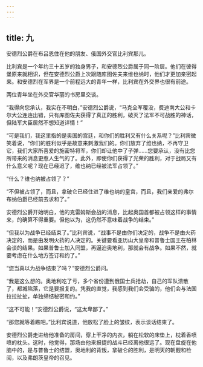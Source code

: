 ```yaml
---
---
---
```

title: 九
---



安德烈公爵在布吕恩住在他的朋友、俄国外交官比利宾那儿。

比利宾是一个年约三十五岁的独身男子，和安德烈公爵属于同一阶层。他们在彼得堡原来就相识，但在安德烈公爵上次跟随库图佐夫来维也纳时，他们才更加亲密起来。和安德烈在军界是一个前程远大的青年一样，比利宾在外交界也很有前途。

两位青年坐在外交官华丽的书房里交谈。

“我得向您承认，我实在不明白，”安德烈公爵说，“马克全军覆没，费迪南大公和卡尔大公连连出错，只有库图佐夫获得了真正的胜利，破灭了法军不可战胜的神话，但陆军大臣居然不想知道详情！”

“可是我们，我这里指的是奥国的宫廷，和你们的胜利又有什么关系呢？”比利宾微笑着说，“你们的胜利似乎是故意来刺激我们的。你们放弃了维也纳，不再守卫它，我们大家所喜爱的施密特将军，你们却让他中了子弹……您要承认，没有比您所带来的消息更惹人生气的了。此外，即使你们获得了光荣的胜利，对于战局又有什么意义呢？现在已经迟了，维也纳已经被法军占领了。”

“什么？维也纳被占领了？”

“不但被占领了，而且，拿破仑已经住进了维也纳的皇宫，而且，我们亲爱的弗尔布纳伯爵已经前去求和了。”

安德烈公爵开始明白，他的克雷姆斯会战的消息，比起奥国首都被占领这样的事情来，的确算不得重要。但他以为，这仍然不意味着战争的结束。”

“但我以为战争已经结束了。”比利宾说，“战事不是由你们决定的，战争不是由火药决定的，而是由发明火药的人决定的。关键要看亚历山大皇帝和普鲁士国王在柏林会谈的结果。如果普鲁士加入同盟，再逼迫奥地利，那就会有战争。如果不然，就要考虑在什么地方签订和约了。”

“您当真以为战争结束了吗？”安德烈公爵问。

“我是这么想的。奥地利吃了亏，多个省份遭到俄国士兵抢劫，自己的军队溃散了，都城陷落，它是要报复的。凭我的直觉，我感到我们会受骗的，他们会与法国拉拉扯扯，单独缔结秘密和约。”

“这不可能！”安德烈公爵说，“这太卑鄙了。”

“那您就等着瞧吧。”比利宾说道，他放松了脸上的皱纹，表示谈话结束了。

安德烈公爵走进给他准备的房间，穿上干净的内衣，躺在松软的床垫上，枕着香喷喷的枕头。这时，他觉得，那场由他来报捷的战斗已经离他很远了。现在盘旋在他脑中的，是与普鲁士的结盟，奥地利的背叛，拿破仑的胜利，是明天的朝觐和检阅，以及弗朗茨皇帝的召见。